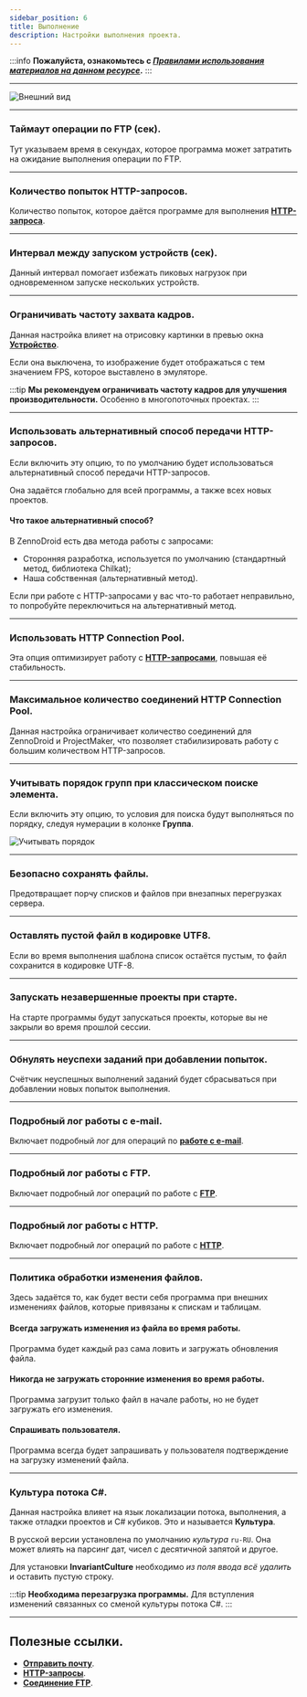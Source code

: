```yaml
---
sidebar_position: 6
title: Выполнение
description: Настройки выполнения проекта. 
---  
```

:::info **Пожалуйста, ознакомьтесь с [*Правилами использования материалов на данном ресурсе*](../Disclaimer).**
:::
_______________________________________________
![Внешний вид](./assets/Execution/Execution_pic1.png)  
_______________________________________________
### Таймаут операции по FTP (сек).  
Тут указываем время в секундах, которое программа может затратить на ожидание выполнения операции по FTP.
_______________________________________________
### Количество попыток HTTP-запросов.  
Количество попыток, которое даётся программе для выполнения [**HTTP-запроса**](../Project%20Editor/HTTP%20and%20FTP/HTTP).
_______________________________________________
### Интервал между запуском устройств (сек).  
Данный интервал помогает избежать пиковых нагрузок при одновременном запуске нескольких устройств.
_______________________________________________
### Ограничивать частоту захвата кадров.  
Данная настройка влияет на отрисовку картинки в превью окна [**Устройство**](../pm/Interface/DeviceWindow).  

Если она выключена, то изображение будет отображаться с тем значением FPS, которое выставлено в эмуляторе.

:::tip **Мы рекомендуем ограничивать частоту кадров для улучшения производительности.**
Особенно в многопоточных проектах.
:::
_______________________________________________
### Использовать альтернативный способ передачи HTTP-запросов.  
Если включить эту опцию, то по умолчанию будет использоваться альтернативный способ передачи HTTP-запросов.  

Она задаётся глобально для всей программы, а также всех новых проектов. 

#### Что такое альтернативный способ?  
В ZennoDroid есть два метода работы с запросами:  
- Сторонняя разработка, используется по умолчанию (стандартный метод, библиотека Chilkat);  
- Наша собственная (альтернативный метод).  

Если при работе с HTTP-запросами у вас что-то работает неправильно, то попробуйте переключиться на альтернативный метод.
_______________________________________________
### Использовать HTTP Connection Pool. 
Эта опция оптимизирует работу с [**HTTP-запросами**](../Project%20Editor/HTTP%20and%20FTP/HTTP), повышая её стабильность.
_______________________________________________
### Максимальное количество соединений HTTP Connection Pool.
Данная настройка ограничивает количество соединений для ZennoDroid и ProjectMaker, что позволяет стабилизировать работу с большим количеством HTTP-запросов.  
_______________________________________________
### Учитывать порядок групп при классическом поиске элемента.  
Если включить эту опцию, то условия для поиска будут выполняться по порядку, следуя нумерации в колонке **Группа**.  

![Учитывать порядок](./assets/Execution/Execution_pic2.png) 
_______________________________________________
### Безопасно сохранять файлы. 
Предотвращает порчу списков и файлов при внезапных перегрузках сервера. 
_______________________________________________
### Оставлять пустой файл в кодировке UTF8.
Если во время выполнения шаблона список остаётся пустым, то файл сохранится в кодировке UTF-8.
_______________________________________________
### Запускать незавершенные проекты при старте.
На старте программы будут запускаться проекты, которые вы не закрыли во время прошлой сессии.
_______________________________________________
### Обнулять неуспехи заданий при добавлении попыток.
Счётчик неуспешных выполнений заданий будет сбрасываться при добавлении новых попыток выполнения.
_______________________________________________
### Подробный лог работы с e-mail.
Включает подробный лог для операций по [**работе с e-mail**](../Project%20Editor/RecieveEmails).
_______________________________________________
### Подробный лог работы с FTP.
Включает подробный лог операций по работе с [**FTP**](../Project%20Editor/HTTP%20and%20FTP/FTP_Dir).
_______________________________________________
### Подробный лог работы с HTTP.
Включает подробный лог операций по работе c [**HTTP**](../Project%20Editor/HTTP%20and%20FTP/HTTP).
_______________________________________________
### Политика обработки изменения файлов.
Здесь задаётся то, как будет вести себя программа при внешних изменениях файлов, которые привязаны к спискам и таблицам.  

#### Всегда загружать изменения из файла во время работы.  
Программа будет каждый раз сама ловить и загружать обновления файла.  

#### Никогда не загружать сторонние изменения во время работы.
Программа загрузит только файл в начале работы, но не будет загружать его изменения.

#### Спрашивать пользователя.
Программа всегда будет запрашивать у пользователя подтверждение на загрузку изменений файла.
_______________________________________________
### Культура потока C#.  
Данная настройка влияет на язык локализации потока, выполнения, а также отладки проектов и C# кубиков. Это и называется **Культура**.  

В русской версии установлена по умолчанию *культура* `ru-RU`. Она может влиять на парсинг дат, чисел с десятичной запятой и другое.  

Для установки **InvariantCulture** необходимо *из поля ввода всё удалить* и оставить пустую строку.  

:::tip **Необходима перезагрузка программы.**
Для вступления изменений связанных со сменой культуры потока C#.
:::
_______________________________________________  
## Полезные ссылки.   
- [**Отправить почту**](../Project%20Editor/SendEmails).  
- [**HTTP-запросы**](../Project%20Editor/HTTP%20and%20FTP/HTTP).   
- [**Соединение FTP**](../Project%20Editor/HTTP%20and%20FTP/FTP_Connect).